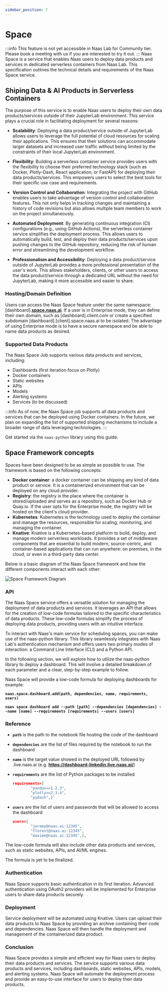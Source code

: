 ```yaml
---
sidebar_position: 7
---
```


# Space

:::info
This feature is not yet accessible in Naas Lab for Community tier. Please book a meeting with us if you are interested to try it out.
:::
Naas Space is a service that enables Naas users to deploy data products and services in dedicated serverless containers from Naas Lab. This specification outlines the technical details and requirements of the Naas Space service.

## Shiping Data & AI Products in Serverless Containers

The purpose of this service is to enable Naas users to deploy their own data products/services outside of their JupyterLab environment. This service plays a crucial role in facilitating deployment for several reasons:

- **Scalability**: Deploying a data product/service outside of JupyterLab allows users to leverage the full potential of cloud resources for scaling their applications. This ensures that their solutions can accommodate larger datasets and increased user traffic without being limited by the constraints of their local JupyterLab environment.

- **Flexibility**: Building a serverless container service provides users with the flexibility to choose their preferred technology stack (such as Docker, Plotly-Dash, React application, or FastAPI) for deploying their data products/services. This empowers users to select the best tools for their specific use case and requirements.

- **Version Control and Collaboration**: Integrating the project with GitHub enables users to take advantage of version control and collaboration features. This not only helps in tracking changes and maintaining a history of code revisions but also allows multiple team members to work on the project simultaneously.

- **Automated Deployment**: By generating continuous integration (CI) configurations (e.g., using GitHub Actions), the serverless container service simplifies the deployment process. This allows users to automatically build, test, and deploy their data products/services upon pushing changes to the GitHub repository, reducing the risk of human error and streamlining the development workflow.

- **Professionalism and Accessibility**: Deploying a data product/service outside of JupyterLab provides a more professional presentation of the user's work. This allows stakeholders, clients, or other users to access the data product/service through a dedicated URL without the need for JupyterLab, making it more accessible and easier to share.

### Hosting/Domain Definition

Users can access the Naas Space feature under the same namespace: [dashboard].**[space.naas.ai](http://space.naas.ai/)**. If a user is in Enterprise mode, they can define their own domain, such as [dashboard].client.com or create a specified subdomain [dashboard].[client].space.naas.ai to be isolated. The advantage of using Enterprise mode is to have a secure namespace and be able to name data products as desired.

### Supported Data Products

The Naas Space Job supports various data products and services, including:

- Dashboards (first iteration focus on Plotly)
- Docker containers
- Static websites
- APIs
- Models
- Alerting systems
- Services (to be discussed)

:::info
As of now, the Naas Space job supports all data products and services that can be deployed using Docker containers. In the future, we plan on expanding the list of supported shipping mechanisms to include a broader range of data leveraging technologies.
:::

Get started via the `naas-python` library using this guide.

## Space Framework concepts

Spaces have been designed to be as simple as possible to use. The framework is based on the following concepts:

- **Docker container**: a docker container can be shipping any kind of data product or service. It is a containerized environment that can be deployed on any cloud provider.
- **Registry**: the registry is the place where the container is stored/uploaded and serves as a repository, such as Docker Hub or Quay.io. If the user opts for the Enterprise mode, the registry will be hosted on the client's cloud provider.
- **Kubernetes**: Kubernetes is the technology used to deploy the container and manage the resources, responsible for scaling, monitoring, and managing the container.
- **Knative**: Knative is a Kubernetes-based platform to build, deploy, and manage modern serverless workloads. It provides a set of middleware components that are essential to build modern, source-centric, and container-based applications that can run anywhere: on premises, in the cloud, or even in a third-party data center.

Below is a basic diagram of the Naas Space framework and how the different components interact with each other:

![Space Framework Diagram](/img/space-framework-diagram.png)

### API

The Naas Space service offers a versatile solution for managing the deployment of data products and services. It leverages an API that allows for the creation of low-code formulas tailored to the specific characteristics of data products. These low-code formulas simplify the process of deploying data products, providing users with an intuitive interface.

To interact with Naas's main service for scheduling spaces, you can make use of the naas-python library. This library seamlessly integrates with Naas Lab's authentication mechanism and offers users two primary modes of interaction: a Command Line Interface (CLI) and a Python API.

In the following section, we will explore how to utilize the naas-python library to deploy a dashboard. This will involve a detailed breakdown of each parameter and a clear, step-by-step example to follow.

Naas Space will provide a low-code formula for deploying dashboards for example:


<div style={{"border-radius": "15px", "border": "2px solid #f1f1f6", "padding": "20px" }}>

<Tabs>
  <TabItem value="SDK" label="Python API (SDK)" default>

**`naas.space.dashboard.add(path, dependencies, name, requirements, users)`**

</TabItem>

<TabItem value="CLI" label="CLI" >

**`naas space dashboard add --path [path] --dependencies [dependencies] --name [name] --requirements [requirements] --users [users]`**

</TabItem>
</Tabs>

### Reference

- **`path`** is the path to the notebook file hosting the code of the dashboard
- **`dependencies`** are the list of files required by the notebook to run the dashboard
- **`name`** is the target value showed in the deployed URL followed by .live.naas.ai (e.g. **https://dashboard-linkedin.live.naas.ai/**)
- **`requirements`** are the list of Python packages to be installed

    ```json
    requirements=[
            "pandas==1.2.3",
            "plotly==2.3.4",
            "pydash",]`
    ```

- **`users`** are the list of users and passwords that will be allowed to access the dashboard

    ```json
    users=[
            "jeremy@naas.ai:12345",
            "florent@naas.ai:12345",
            "maxime@naas.ai:12345",],
    ```

</div>

The low-code formula will also include other data products and services, such as static websites, APIs, and AI/ML engines.

The formula is yet to be finalized.

### Authentication

Naas Space supports basic authentication in its first iteration. Advanced authentication using OAuth2 providers will be implemented for Enterprise users to share data products securely.

### Deployment

Service deployment will be automated using Knative. Users can upload their data products to Naas Space by providing an archive containing their code and dependencies. Naas Space will then handle the deployment and management of the containerized data product.

### Conclusion

Naas Space provides a simple and efficient way for Naas users to deploy their data products and services. The service supports various data products and services, including dashboards, static websites, APIs, models, and alerting systems. Naas Space will automate the deployment process and provide an easy-to-use interface for users to deploy their data products.
